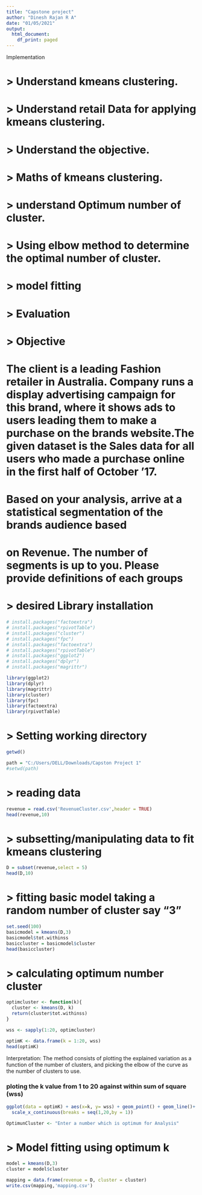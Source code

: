 ---
title: "Capstone project"
author: "Dinesh Rajan R A"
date: "01/05/2021"
output:
  html_document:
    df_print: paged
---

####################################### Implementation #######################################

# > Understand kmeans clustering.
# > Understand retail Data for applying kmeans clustering.
# > Understand the objective.
# > Maths of kmeans clustering.
# > understand Optimum number of cluster.
# > Using elbow method to determine the optimal number of cluster.
# > model fitting
# > Evaluation

# > Objective

# The client is a leading Fashion retailer in Australia. Company runs a display advertising campaign for this brand, where it shows ads to users leading them to make a purchase on the brands website.The given dataset is the Sales data for all users who made a purchase online in the first half of October '17.

# Based on your analysis, arrive at a statistical segmentation of the brands audience based 
# on Revenue. The number of segments is up to you. Please provide definitions of each groups

# > desired Library installation

```{r}
# install.packages("factoextra")
# install.packages("rpivotTable")
# install.packages("cluster")
# install.packages("fpc")
# install.packages("factoextra")
# install.packages("rpivotTable")
# install.packages("ggplot2")
# install.packages("dplyr")
# install.packages("magrittr")
```


```{r include=FALSE}
library(ggplot2)
library(dplyr)
library(magrittr)
library(cluster)
library(fpc)
library(factoextra)
library(rpivotTable)
```

# > Setting working directory

```{r}
getwd()

path = "C:/Users/DELL/Downloads/Capston Project 1"
#setwd(path)
```

# > reading data

```{r}
revenue = read.csv('RevenueCluster.csv',header = TRUE)
head(revenue,10)
```

# > subsetting/manipulating data to fit kmeans clustering

```{r}
D = subset(revenue,select = 5)
head(D,10)
```

# > fitting basic model taking a random number of cluster say "3"

```{r}
set.seed(100)
basicmodel = kmeans(D,3)
basicmodel$tot.withinss
basiccluster = basicmodel$cluster
head(basiccluster)
```

# > calculating optimum number cluster

```{r}
optimcluster <- function(k){
  cluster <- kmeans(D, k)
  return(cluster$tot.withinss)
}

wss <- sapply(1:20, optimcluster)

optimK <- data.frame(k = 1:20, wss)
head(optimK)
```

Interpretation: The method consists of plotting the explained variation as a function of the number of clusters, and picking the elbow of the curve as the number of clusters to use.

### ploting the k value from 1 to 20 against within sum of square (wss)

```{r}
ggplot(data = optimK) + aes(x=k, y= wss) + geom_point() + geom_line()+
  scale_x_continuous(breaks = seq(1,20,by = 1))

OptimunCluster <- "Enter a number which is optimum for Analysis"
```

# > Model fitting using optimum k

```{r}
model = kmeans(D,3)
cluster = model$cluster
```


```{r}
mapping = data.frame(revenue = D, cluster = cluster)
write.csv(mapping,'mapping.csv')
```

